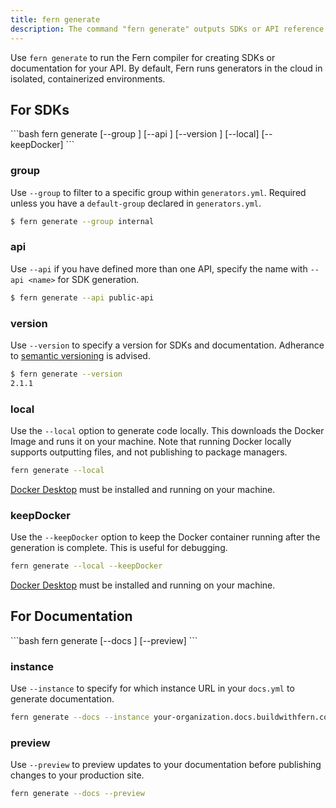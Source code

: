 ```yaml
---
title: fern generate
description: The command "fern generate" outputs SDKs or API reference documentation from your API definition, defined in OpenAPI or Fern Definition.
---
```


Use `fern generate` to run the Fern compiler for creating SDKs or documentation for your API. By default, Fern runs generators in the cloud
in isolated, containerized environments.

## For SDKs

<CodeBlock title = "SDK Generation Command">
```bash
fern generate [--group <group>] [--api <api>] [--version <version>] [--local] [--keepDocker]
```
</CodeBlock>

### group

Use `--group` to filter to a specific group within `generators.yml`. Required unless you have a `default-group` declared in `generators.yml`.

```bash
$ fern generate --group internal
```

### api

Use `--api` if you have defined more than one API, specify the name with `--api <name>` for SDK generation.

```bash
$ fern generate --api public-api
```

### version

Use `--version` to specify a version for SDKs and documentation. Adherance to [semantic versioning](https://semver.org/) is advised.

```bash
$ fern generate --version
2.1.1
```

### local

Use the `--local` option to generate code locally. This downloads the Docker Image and runs it on your machine. 
Note that running Docker locally supports outputting files, and not publishing to package managers.

```bash
fern generate --local
```

<Warning> [Docker Desktop](https://www.docker.com/products/docker-desktop/) must be installed and running on your machine. </Warning>

### keepDocker

Use the `--keepDocker` option to keep the Docker container running after the generation is complete. This is useful for debugging.

```bash
fern generate --local --keepDocker
```

<Warning> [Docker Desktop](https://www.docker.com/products/docker-desktop/) must be installed and running on your machine. </Warning>

## For Documentation

<CodeBlock title = "Documentation Generation Command">
```bash
fern generate [--docs <instance-url>] [--preview]
```
</CodeBlock>

### instance

Use `--instance` to specify for which instance URL in your `docs.yml` to generate documentation.

```bash
fern generate --docs --instance your-organization.docs.buildwithfern.com
```

### preview

Use `--preview` to preview updates to your documentation before publishing changes to your production site. 

```bash
fern generate --docs --preview
```